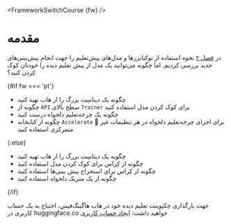 
<FrameworkSwitchCourse {fw} />

# مقدمه

در [فصل ۲](/course/chapter2) نحوه استفاده از توکنایزرها و مدل‌های پیش‌تعلیم را جهت انجام پیش‌بینی‌های جدید بررسی کردیم. اما چگونه می‌توانید یک مدل از پیش‌ تعلیم دیده را خودتان کوک‌ کردن کنید؟

{#if fw === 'pt'}

* چگونه یک دیتاسِت بزرگ را از هاب تهیه کنید
* چگونه از `API` سطح بالای `Trainer` برای کوک کردن مدل استفاده کنید
* چگونه یک چرخه‌تعلیم دلخواه درست کنید
* چگونه از کتابخانه `Accelerate` 🤗 برای اجرای چرخه‌تعلیم دلخواه در هر تنظیمات غیر متمرکزی استفاده کنید 

{:else}

* چگونه یک دیتاسِت بزرگ را از هاب تهیه کنید
* چگونه از کِراس برای کوک‌ کردن مدل استفاده کنید
* چگونه از کِراس برای استخراج پیش بینی‌ها استفاده کنید
* چگونه از یک متریک دلخواه استفاده کنید

{/if}

جهت بارگذاری چکپوینت تعلیم دیده خود در هاب هاگینگ‌فیس، احتیاج به یک حساب کاربری در huggingface.co خواهید داشت: [ایجاد حساب کاربری](https://huggingface.co/join)

